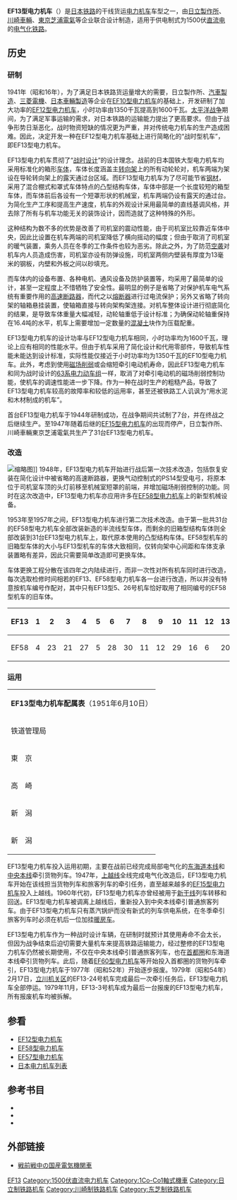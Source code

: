 {{NoteTA
|G1=Railway
}}
{{Infobox Locomotive
| name = EF13
| image = JGR-EF13a.jpg
| caption = EF13型电力机车的总体布置
| type = [[电力机车|电力机车]]
| origin = {{JAP}}
| builder = [[日立製作所|日立製作所]]、[[川崎車輛|川崎車輛]]、<br />[[東芝|東京芝浦電氣]]
| roadnumber = 
| builddate  = 1944年—1947年
| totalproduction  = 31台
| user = {{JAP}}[[運輸通信省_(日本)|运输通信省]]
| uicclass = 1Co'Co'1
| gauge = 1,067毫米
| wheeldiameter = 
| axleload = 
| wheelbase = 
| minimumcurve = 
| length = 17,500毫米
| width = 2,800毫米
| height = 3,867毫米
| framesize = 
| weight = 99.00吨
| sandcap = 
| electricsystem = DC 1500V
| collectionmethod = 
| transmission = 直—直流电
| tractionmotors = MT39
| topspeed = 65公里/小时
| sustainedspeed = 39.5公里/小时
| poweroutput = 1,600千瓦（小时）
| tractiveeffort = 15,100公斤（持续）
| locobrakes = EL14AS自动空气制动机
| locobrakepower = 
| locobrakeforce = 
| trainbrakes = 
| safety = 
| notes =
}}
'''EF13型电力机车'''（{{lang-ja|EF13形電気機関車}}）是[[日本鐵路運輸|日本铁路]]的干线货运[[电力机车|电力机车]]车型之一，由[[日立製作所|日立製作所]]、[[川崎車輛|川崎車輛]]、[[東芝|東京芝浦電氣]]等企业联合设计制造，适用于供电制式为1500伏[[直流电|直流电]]的[[电气化铁路|电气化铁路]]。

== 历史 ==
=== 研制 ===
1941年（昭和16年），为了满足日本铁路货运量增大的需要，日立製作所、[[汽車製造|汽車製造]]、[[三菱電機|三菱電機]]、[[日本車輛製造|日本車輛製造]]等企业在[[日本國鐵EF10型電力機車|EF10型电力机车]]的基础上，开发研制了加大功率的[[日本國鐵EF12型電力機車|EF12型电力机车]]，小时功率由1350千瓦提高到1600千瓦。[[太平洋战争|太平洋战争]]期间，为了满足军事运输的需求，对日本铁路的运输能力提出了更高要求。但由于战争形势日渐恶化，战时物资短缺的情况更为严重，并对传统电力机车的生产造成困难。因此，决定开发一种在EF12型电力机车基础上进行简略化的“战时型机车”，即EF13型电力机车。

EF13型电力机车贯彻了“[[战时设计|战时设计]]”的设计理念。战前的日本国铁大型电力机车均采用标准化的箱形[[车体|车体]]，车体长度涵盖主[[转向架|转向架]]上的所有动轮轮对，机车两端为架设在导轮转向架上的露天通过台区域。而EF13型电力机车为了尽可能节省[[钢材|钢材]]，采用了混合棚式和罩式车体特点的凸型结构车体，车体中部是一个长度较短的箱型车体，而车体前后各设有一个短罩形状的机械室，机车两端仍设有露天的通过台。为简化生产工序和提高生产速度，机车的外观设计采用最简单的直线基调风格，并去除了所有与机车功能无关的装饰设计，因而造就了这种特殊的外形。

这种结构为数不多的优势是改善了司机室的震动性能，由于司机室比较靠近车体中央，因此比设置在机车两端的司机室降低了横向摇动的幅度；但由于取消了司机室的暖气装置，乘务人员在冬季的工作条件也较为恶劣。除此之外，为了防范[[空袭|空袭]]对机车内人员造成伤害，司机室亦设有防弹设施，司机室两侧内壁装有厚度为13毫米的钢板，内壁和外板之间以砂填充。

而车体内的设备布置、各种电机、通风设备及防护装置等，均采用了最简单的设计，甚至一定程度上不惜牺牲了安全性。最明显的例子是省略了对保护机车电气系统有重要作用的[[斷路器|高速断路器]]，而代之以[[熔断器|熔断器]]进行过电流保护；另外又省略了转向架的轴箱悬挂装置，使轴箱直接与转向架构架连接。对机车整体设计进行彻底简化的结果，是导致车体重量大幅减轻，动轮轴重低于设计标准；为确保动轮轴重保持在16.4吨的水平，机车上需要增加一定数量的[[混凝土|混凝土]]块作为压载配重。

EF13型电力机车的设计功率与EF12型电力机车相同，小时功率均为1600千瓦，理论上应有相同的性能水平。但由于机车采用了简化设计和代用零部件，导致机车性能未能达到设计标准，实际性能仅接近于小时功率均为1350千瓦的EF10型电力机车。此外，考虑到使用[[磁场削弱|磁场削弱]]或会缩短牵引电动机寿命，因此EF13型电力机车和同为战时设计的[[日本国铁63系电力动车组|63系电力动车组]]一样，取消了对牵引电动机的磁场削弱控制功能，使机车的调速性能进一步下降。作为一种在战时生产的粗糙产品，导致了EF13型电力机车较高的故障率和较低的运用率，甚至还被铁路工人讥讽为“用水泥和木材制成的机车”。

首台EF13型电力机车于1944年研制成功，在战争期间共试制了7台，并在终战之后继续生产。至1947年随着后继的[[日本國鐵EF15型電力機車|EF15型电力机车]]的出现而停产，日立製作所、川崎車輛東京芝浦電氣共生产了31台EF13型电力机车。

=== 改造 ===
[[File:EF13shonan.jpg|缩略图]]]]
1948年，EF13型电力机车开始进行战后第一次技术改造，包括恢复安装在简化设计中被省略的高速断路器，更换气动控制式的PS14型受电弓，将原本位于司机室车顶的头灯前移至机械室短罩的前端，并增加磁场削弱控制的功能。同时在这次改造中，EF13型电力机车亦应用许多在[[日本國鐵EF58型電力機車|EF58型电力机车]]上的新型机械设备。

1953年至1957年之间，EF13型电力机车进行第二次技术改造。由于第一批共31台的EF58型电力机车全部改装新造的半流线型车体，而剩余的旧箱型结构车体则全部改装到31台EF13型电力机车上，取代原本使用的凸型结构车体。EF58型机车的旧箱型车体的大小与EF13型机车的车体大致相同，仅转向架中心间距和车体支承装置略有差异，因此只需要简单改造即可更换车体。

车体更换工程分散在该四年之内陆续进行，而非一次性对所有机车同时进行改造，每次选取检修时间相若的EF13、EF58型电力机车各一台进行改造，所以并没有特意按机车编号作配对，其中只有EF13型5、26号机车恰好取用了相同编号的EF58型机车的旧车体。

{| class="wikitable" style="text-align:center"
!EF13
|style="width:1em;"|1||style="width:1em;"|2||style="width:1em;"|3||style="width:1em;"|4||style="width:1em;"|5||style="width:1em;"|6||style="width:1em;"|7||style="width:1em;"|8||style="width:1em;"|9||10||11||12||13||14||15||16||17||18||19||20||21||22||23||24||25||26||27||28||29||30||31
|-
!EF58
|4||23||21||27||5||28||30||11||12||29||16||6||20||9||18||10||14||24||15||25||19||7||1||2||8||26||13||31||22||17||3
|}

=== 运用 ===
{| class="wikitable" style="float: right; text-align:center; font-size: small; Margin: 8px" 
| colspan=4 | '''EF13型电力机车配属表'''（1951年6月10日）
|-
! 铁道管理局 || 机关区 || 数量 || 机车编号
|-
| 東　京 || 新鶴見 || 7 || 10、26、27、28、29、30、31
|-
| 高　崎 || 高崎第二 || 5 || 21、22、23、24、25
|-
| 新　潟 || 水　上 || 6 || 1、2、3、4、12、13
|-
| 新　潟 || 濱　松 || 13 || 5、6、7、8、9、11、14<br />15、16、17、18、19、20
|}

EF13型电力机车投入运用初期，主要在战前已经完成局部电气化的[[東海道本線|东海道本线]]和[[中央本線|中央本线]]牵引货物列车。1947年，[[上越线|上越线]]全线完成电气化改造后，EF13型电力机车开始在该线担当货物列车和旅客列车的牵引任务，直至越来越多的[[日本國鐵EF15型電力機車|EF15型电力机车]]投入上越线。1960年代初，EF13型电力机车亦曾经被用于[[新干线|新干线]]列车转移和回送。EF13型电力机车被调离上越线后，重新投入到中央本线牵引普通旅客列车。由于EF13型电力机车只有蒸汽锅炉而没有新式的列车供电系统，在冬季牵引旅客列车时必须在机后一位加挂[[暖房车|暖房车]]。

EF13型电力机车作为一种战时设计车辆，在研制时就预计其使用寿命不会太长，但因为战争结束后迫切需要大量机车来提高铁路运输能力，经过整修的EF13型电力机车仍然被长期使用，不仅在中央本线牵引普通旅客列车，也在[[首都圈_(日本)|首都圈]]和东海道本线牵引货物列车。此后，随着[[日本國鐵EF60型電力機車|EF60型电力机车]]等开始投入首都圈的货物列车牵引，EF13型电力机车于1977年（昭和52年）开始逐步报废。1979年（昭和54年）2月17日，[[立川机关区|立川机关区]]的EF13-24号机车完成最后一次牵引任务后，EF13型电力机车全部停运。1979年11月，EF13-3号机车成为最后一台报废的EF13型电力机车，所有报废机车均被拆解。

== 参看 ==
{{Portal|日本鐵路|JR Rail ja.svg}}
* [[日本國鐵EF12型電力機車|EF12型电力机车]]
* [[日本國鐵EF58型電力機車|EF58型电力机车]]
* [[日本國鐵EF57型電力機車|EF57型电力机车]]
* [[日本电力机车列表|日本电力机车列表]]

==参考书目==
* {{cite book |author=小林正義 |title=RM LIBRARY 126 国鉄EF13形（下）戦時型電機の生涯 |year=2010 |publisher= ネコパブリッシング |location= |isbn=978-4777052776 |page= | language=ja }}
* {{cite book |author=藤崎一輝 |title=仰天列車 |year=2006 |publisher=秀和システム |location= |isbn=4798015474 |page=195-200 | language=ja }}
* {{cite journal | author = 電気車研究会  | title = 特集 EF13・15・16型 | journal = 鉄道ピクトリアル | volume = 783 | publisher =  | location =  | issn =  |date=2006年12月}}

== 外部链接 ==
{{commonscat|JNR EF13}}
*{{ja}}[http://ktymtskz.my.coocan.jp/yuge/hidaka9.htm 戦前戦中の国産電気機関車] {{Wayback|url=http://ktymtskz.my.coocan.jp/yuge/hidaka9.htm |date=20191227170654 }}

{{日本國鐵舊型電力機車}}

{{DEFAULTSORT:JNR EF13}}
[[Category:日本國有鐵道電力機車|EF13]]
[[Category:1500伏直流电力机车|Category:1500伏直流电力机车]]
[[Category:1Co-Co1軸式機車|Category:1Co-Co1軸式機車]]
[[Category:日立制铁路机车|Category:日立制铁路机车]]
[[Category:川崎制铁路机车|Category:川崎制铁路机车]]
[[Category:东芝制铁路机车|Category:东芝制铁路机车]]